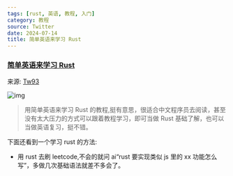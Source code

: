 ```yaml
---
tags: [rust, 英语, 教程, 入门]
category: 教程
source: Twitter
date: 2024-07-14
title: 简单英语来学习 Rust
---
```


### [简单英语来学习 Rust](https://github.com/Dhghomon/easy_rust)

来源: [Tw93](https://x.com/HiTw93/status/1811550036120994026)

![img](/sections/006.png)

> 用简单英语来学习 Rust 的教程,挺有意思，很适合中文程序员去阅读，甚至没有太大压力的方式可以跟着教程学习，即可当做 Rust 基础了解，也可以当做英语复习，挺不错。


下面还看到一个学习 rust 的方法:

-   用 rust 去刷 leetcode,不会的就问 ai“rust 要实现类似 js 里的 xx 功能怎么写”，多做几次基础语法就差不多会了。
